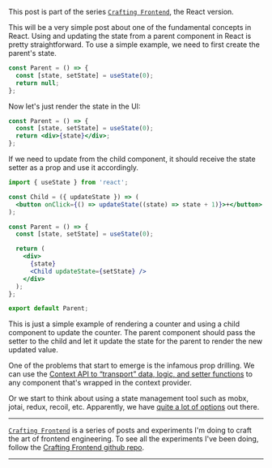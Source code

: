 <SmoothRender>

This post is part of the series [`Crafting Frontend`](/series/crafting-frontend), the React version.

This will be a very simple post about one of the fundamental concepts in React. Using and updating the state from a parent component in React is pretty straightforward. To use a simple example, we need to first create the parent's state.

```jsx
const Parent = () => {
  const [state, setState] = useState(0);
  return null;
};
```

Now let's just render the state in the UI:

```jsx
const Parent = () => {
  const [state, setState] = useState(0);
  return <div>{state}</div>;
};
```

If we need to update from the child component, it should receive the state setter as a prop and use it accordingly.

```jsx
import { useState } from 'react';

const Child = ({ updateState }) => (
  <button onClick={() => updateState((state) => state + 1)}>+</button>
);

const Parent = () => {
  const [state, setState] = useState(0);

  return (
    <div>
      {state}
      <Child updateState={setState} />
    </div>
  );
};

export default Parent;
```

This is just a simple example of rendering a counter and using a child component to update the counter. The parent component should pass the setter to the child and let it update the state for the parent to render the new updated value.

One of the problems that start to emerge is the infamous prop drilling. We can use the [Context API to “transport” data, logic, and setter functions](/react-hooks-context-api-and-pokemons) to any component that's wrapped in the context provider.

Or we start to think about using a state management tool such as mobx, jotai, redux, recoil, etc. Apparently, we have [quite a lot of options](https://github.com/olegrjumin/awesome-react-state-management) out there.

---

[`Crafting Frontend`](/series/crafting-frontend) is a series of posts and experiments I'm doing to craft the art of frontend engineering. To see all the experiments I've been doing, follow the [Crafting Frontend github repo](https://github.com/imteekay/crafting-frontend).

---

</SmoothRender>
